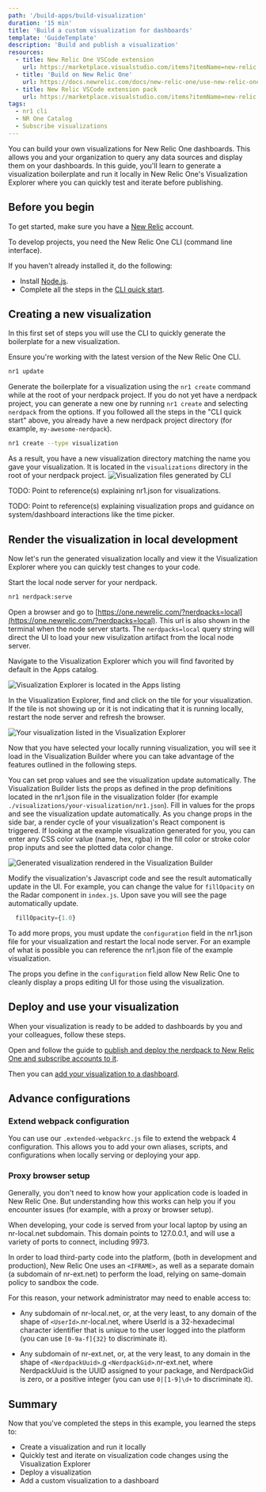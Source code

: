 ```yaml
---
path: '/build-apps/build-visualization'
duration: '15 min'
title: 'Build a custom visualization for dashboards'
template: 'GuideTemplate'
description: 'Build and publish a visualization'
resources:
  - title: New Relic One VSCode extension
    url: https://marketplace.visualstudio.com/items?itemName=new-relic.nr1
  - title: 'Build on New Relic One'
    url: https://docs.newrelic.com/docs/new-relic-one/use-new-relic-one/build-new-relic-one/new-relic-one-build-your-own-custom-new-relic-one-application
  - title: New Relic VSCode extension pack
    url: https://marketplace.visualstudio.com/items?itemName=new-relic.new-relic-extension-pack
tags:
  - nr1 cli
  - NR One Catalog
  - Subscribe visualizations
---
```


<Intro>

You can build your own visualizations for New Relic One dashboards. This allows you and your organization to query any data sources and display them on your dashboards. In this guide, you'll learn to generate a visualization boilerplate and run it locally in New Relic One's Visualization Explorer where you can quickly test and iterate before publishing.

</Intro>

## Before you begin

To get started, make sure you have a [New Relic](https://newrelic.com/signup/) account.

To develop projects, you need the New Relic One CLI (command line interface).

If you haven't already installed it, do the following:

- Install [Node.js](https://nodejs.org/en/download/).
- Complete all the steps in the [CLI quick start](https://one.newrelic.com/launcher/developer-center.launcher?pane=eyJuZXJkbGV0SWQiOiJkZXZlbG9wZXItY2VudGVyLmRldmVsb3Blci1jZW50ZXIifQ==).

## Creating a new visualization

In this first set of steps you will use the CLI to quickly generate the boilerplate for a new visualization.

<Steps>

  <Step>

Ensure you're working with the latest version of the New Relic One CLI.

```bash
nr1 update
```

  </Step>

  <Step>

Generate the boilerplate for a visualization using the `nr1 create` command while at the root of your nerdpack project. If you do not yet have a nerdpack project, you can generate a new one by running `nr1 create` and selecting `nerdpack` from the options. If you followed all the steps in the "CLI quick start" above, you already have a new nerdpack project directory (for example, `my-awesome-nerdpack`).

```bash
nr1 create --type visualization
```

As a result, you have a new visualization directory matching the name you gave your visualization. It is located in the `visualizations` directory in the root of your nerdpack project. <img src="../../images/build-an-app/visualization-boilerplate-files.png" alt="Visualization files generated by CLI" />

TODO: Point to reference(s) explaining nr1.json for visualizations.

TODO: Point to reference(s) explaining visualization props and guidance on system/dashboard interactions like the time picker.

  </Step>

</Steps>

## Render the visualization in local development

Now let's run the generated visualization locally and view it the Visualization Explorer where you can quickly test changes to your code.

<Steps>
  <Step>

Start the local node server for your nerdpack.

```bash
nr1 nerdpack:serve
```

  </Step>

  <Step>

Open a browser and go to [https://one.newrelic.com/?nerdpacks=local](https://one.newrelic.com/?nerdpacks=local). This url is also shown in the terminal when the node server starts. The `nerdpacks=local` query string will direct the UI to load your new visulization artifact from the local node server.

  </Step>

  <Step>

Navigate to the Visualization Explorer which you will find favorited by default in the Apps catalog.

<img
  src="../../images/build-an-app/visualization-explorer-navigation.png"
  alt="Visualization Explorer is located in the Apps listing"
/>

  </Step>

  <Step>

In the Visualization Explorer, find and click on the tile for your visualization. If the tile is not showing up or it is not indicating that it is running locally, restart the node server and refresh the browser.

<img
  src="../../images/build-an-app/visualization-explorer-local-entry.png"
  alt="Your visualization listed in the Visualization Explorer"
/>

Now that you have selected your locally running visualization, you will see it load in the Visualization Builder where you can take advantage of the features outlined in the following steps.

  </Step>

  <Step>

You can set prop values and see the visualization update automatically. The Visualization Builder lists the props as defined in the prop definitions located in the nr1.json file in the visualization folder (for example `./visualizations/your-visualization/nr1.json`). Fill in values for the props and see the visualization update automatically. As you change props in the side bar, a render cycle of your visualization's React component is triggered. If looking at the example visualization generated for you, you can enter any CSS color value (name, hex, rgba) in the fill color or stroke color prop inputs and see the plotted data color change.

<img
  src="../../images/build-an-app/visualization-builder-props.png"
  alt="Generated visualization rendered in the Visualization Builder"
/>

  </Step>

  <Step>

Modify the visualization's Javascript code and see the result automatically update in the UI. For example, you can change the value for `fillOpacity` on the Radar component in `index.js`. Upon save you will see the page automatically update.

```js fileName=visualizations/your-visuzalization/index.js
  fillOpacity={1.0}
```

  </Step>

  <Step>

To add more props, you must update the `configuration` field in the nr1.json file for your visualization and restart the local node server. For an example of what is possible you can reference the nr1.json file of the example visualization.

The props you define in the `configuration` field allow New Relic One to cleanly display a props editing UI for those using the visualization.

  </Step>

</Steps>

## Deploy and use your visualization

When your visualization is ready to be added to dashboards by you and your colleagues, follow these steps.

<Steps>
  
  <Step>
    
Open and follow the guide to [publish and deploy the nerdpack to New Relic One and subscribe accounts to it](/build-apps/publish-deploy).
  
  </Step>
  
  <Step>
    
Then you can [add your visualization to a dashboard](https://docs.newrelic.com/).

  </Step>

</Steps>

## Advance configurations

### Extend webpack configuration

You can use our `.extended-webpackrc.js` file to extend the webpack 4 configuration. This allows you to add your own aliases, scripts, and configurations when locally serving or deploying your app.

### Proxy browser setup

Generally, you don't need to know how your application code is loaded in New Relic One. But understanding how this works can help you if you encounter issues (for example, with a proxy or browser setup).

When developing, your code is served from your local laptop by using an nr-local.net subdomain. This domain points to 127.0.0.1, and will use a variety of ports to connect, including 9973.

In order to load third-party code into the platform, (both in development and production), New Relic One uses an `<IFRAME>`, as well as a separate domain (a subdomain of nr-ext.net) to perform the load, relying on same-domain policy to sandbox the code.

For this reason, your network administrator may need to enable access to:

- Any subdomain of nr-local.net, or, at the very least, to any domain of the shape of `<UserId>`.nr-local.net, where UserId is a 32-hexadecimal character identifier that is unique to the user logged into the platform (you can use `[0-9a-f]{32}` to discriminate it).

- Any subdomain of nr-ext.net, or, at the very least, to any domain in the shape of `<NerdpackUuid>`.g `<NerdpackGid>`.nr-ext.net, where NerdpackUuid is the UUID assigned to your package, and NerdpackGid is zero, or a positive integer (you can use `0|[1-9]\d+` to discriminate it).

## Summary

Now that you've completed the steps in this example, you learned the steps to:

- Create a visualization and run it locally
- Quickly test and iterate on visualization code changes using the Visualization Explorer
- Deploy a visualization
- Add a custom visualization to a dashboard
